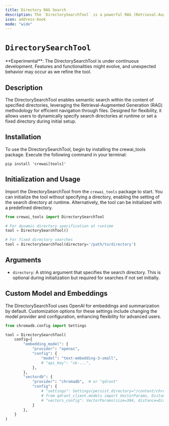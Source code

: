 ```yaml
---
title: Directory RAG Search
description: The `DirectorySearchTool` is a powerful RAG (Retrieval-Augmented Generation) tool designed for semantic searches within a directory's content.
icon: address-book
mode: "wide"
---
```


# `DirectorySearchTool`

<Note>
    **Experimental**: The DirectorySearchTool is under continuous development. Features and functionalities might evolve, and unexpected behavior may occur as we refine the tool.
</Note>

## Description

The DirectorySearchTool enables semantic search within the content of specified directories, leveraging the Retrieval-Augmented Generation (RAG) methodology for efficient navigation through files. Designed for flexibility, it allows users to dynamically specify search directories at runtime or set a fixed directory during initial setup.

## Installation

To use the DirectorySearchTool, begin by installing the crewai_tools package. Execute the following command in your terminal:

```shell
pip install 'crewai[tools]'
```

## Initialization and Usage

Import the DirectorySearchTool from the `crewai_tools` package to start. You can initialize the tool without specifying a directory, enabling the setting of the search directory at runtime. Alternatively, the tool can be initialized with a predefined directory.

```python Code
from crewai_tools import DirectorySearchTool

# For dynamic directory specification at runtime
tool = DirectorySearchTool()

# For fixed directory searches
tool = DirectorySearchTool(directory='/path/to/directory')
```

## Arguments

- `directory`: A string argument that specifies the search directory. This is optional during initialization but required for searches if not set initially.

## Custom Model and Embeddings

The DirectorySearchTool uses OpenAI for embeddings and summarization by default. Customization options for these settings include changing the model provider and configuration, enhancing flexibility for advanced users.

```python Code
from chromadb.config import Settings

tool = DirectorySearchTool(
    config={
        "embedding_model": {
            "provider": "openai",
            "config": {
                "model": "text-embedding-3-small",
                # "api_key": "sk-...",
            },
        },
        "vectordb": {
            "provider": "chromadb",  # or "qdrant"
            "config": {
                # "settings": Settings(persist_directory="/content/chroma", allow_reset=True, is_persistent=True),
                # from qdrant_client.models import VectorParams, Distance
                # "vectors_config": VectorParams(size=384, distance=Distance.COSINE),
            }
        },
    }
)
```